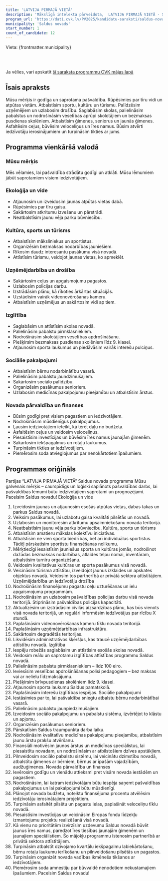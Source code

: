 ```yaml
---
title: 'LATVIJA PIRMAJĀ VIETĀ'
description: 'Mākslīgā intelekta pārveidota,  LATVIJA PIRMAJĀ VIETĀ - Saldus novads programma vienkāršā valodā'
program_url: 'https://dati.cvk.lv/PV2025/kandidatu-saraksti/saldus-novads/latvija-pirmaja-vieta'
municipality: 'Saldus novads'
start_number: 1
count_of_candidate: 12
---
```



Vieta: {frontmatter.municipality}<br/>

<Badge text="Pašvaldības caurspīdīgums" variant="note" size="small" /> <Badge text="Atbalsts sportam un kultūrai" variant="note" size="small" /> <Badge text="Uzņēmējdarbības atbalsts" variant="note" size="small" /> <Badge text="Izglītības pieejamība" variant="note" size="small" /> <Badge text="Sociālais atbalsts ģimenēm" variant="note" size="small" />

<br/><br/> 

<Card title='Šis ir mākslīga intelekta ģenerēts apraksts' icon='starlight'>
    Ja vēlies, vari apskatīt <a href={frontmatter.program_url} target='_blank'>šī saraksta programmu CVK mājas lapā</a>
    </Card>

## Īsais apraksts

Mūsu mērķis ir godīga un saprotama pašvaldība. Rūpēsimies par tīru vidi un atpūtas vietām. Atbalstīsim sportu, kultūru un tūrismu. Palīdzēsim uzņēmējiem un uzlabosim drošību. Saglabāsim skolas, palielināsim pabalstus un nodrošināsim veselības aprūpi skolotājiem un bezmaksas pusdienas skolēniem. Atbalstīsim ģimenes, seniorus un jaunās ģimenes. Asfaltēsim ceļus, būvēsim veloceliņus un īres namus. Būsim atvērti iedzīvotāju ierosinājumiem un turpināsim tikties ar jums. 

## Programma vienkāršā valodā

### Mūsu mērķis

Mēs vēlamies, lai pašvaldība strādātu godīgi un atklāti. Mūsu lēmumiem jābūt saprotamiem visiem iedzīvotājiem.

### Ekoloģija un vide

*   Atjaunosim un izveidosim jaunas atpūtas vietas dabā.
*   Rūpēsimies par tīru gaisu.
*   Sakārtosim atkritumu izvešanu un pārstrādi.
*   Neatbalstīsim jaunu vēja parku būvniecību.

### Kultūra, sports un tūrisms

*   Atbalstīsim māksliniekus un sportistus.
*   Organizēsim bezmaksas nodarbības jauniešiem.
*   Rīkosim daudz interesantu pasākumu visā novadā.
*   Attīstīsim tūrismu, veidojot jaunas vietas, ko apmeklēt.

### Uzņēmējdarbība un drošība

*   Sakārtosim ceļus un apgaismojumu pagastos.
*   Uzlabosim policijas darbu.
*   Izstrādāsim plānu, kā rīkoties ārkārtas situācijās.
*   Uzstādīsim vairāk videonovērošanas kameru.
*   Atbalstīsim uzņēmējus un sakārtosim vidi ap tiem.

### Izglītība

*   Saglabāsim un attīstīsim skolas novadā.
*   Palielināsim pabalstu pirmklasniekiem.
*   Nodrošināsim skolotājiem veselības apdrošināšanu.
*   Piešķirsim bezmaksas pusdienas skolēniem līdz 9. klasei.
*   Atjaunosim sporta laukumus un piedāvāsim vairāk interešu pulciņus.

### Sociālie pakalpojumi

*   Atbalstīsim bērnu nodarbinātību vasarā.
*   Palielināsim pabalstu jaundzimušajiem.
*   Sakārtosim sociālo palīdzību.
*   Organizēsim pasākumus senioriem.
*   Uzlabosim medicīnas pakalpojumu pieejamību un atbalstīsim ārstus.

### Novada pārvaldība un finanses

*   Būsim godīgi pret visiem pagastiem un iedzīvotājiem.
*   Nodrošināsim mūsdienīgus pakalpojumus.
*   Ļausim iedzīvotājiem ieteikt, kā tērēt daļu no budžeta.
*   Asfaltēsim ceļus un veidosim veloceliņus.
*   Piesaistīsim investīcijas un būvēsim īres namus jaunajām ģimenēm.
*   Sakārtosim iekšpagalmus un rotaļu laukumus.
*   Turpināsim tikties ar iedzīvotājiem.
*   Piemērosim soda atvieglojumus par nenokārtotiem īpašumiem.


## Programmas oriģināls

Partijas “LATVIJA PIRMAJĀ VIETĀ” Saldus novada programma
Mūsu galvenais mērķis – caurspīdīgs un loģiski saplānots pašvaldības darbs, lai pašvaldības lēmumi būtu iedzīvotājiem saprotami un prognozējami. Pacelsim Saldus novadu!
Ekoloģija un vide
1. Izveidosim jaunas un atjaunosim esošās atpūtas vietas, dabas takas un parkus Saldus novadā.
2. Veiksim pasākumus, lai uzlabotu gaisa kvalitāti pilsētās un novadā.
3. Uzlabosim un monitorēsim atkritumu apsaimniekošanu novada teritorijā.
4. Neatbalstīsim jaunu vēja parku būvniecību.
Kultūra, sports un tūrisms
1. Atbalstīsim amatieru mākslas kolektīvu iniciatīvas.
2. Atbalstīsim ne vien sporta biedrības, bet arī individuālus sportistus. Tādēļ pārskatīsim sportistu finansēšanas nolikumu.
3. Mērķtiecīgi iesaistīsim jauniešus sporta un kultūras jomās, nodrošinot dažādas bezmaksas nodarbības, atlaides telpu nomai, inventāram, atbalstīsim turnīru organizēšanu.
4. Veidosim kvalitatīvus kultūras un sporta pasākumus visā novadā.
5. Veicināsim tūrisma attīstību, izveidojot jaunus izklaides un apskates objektus novadā. Veidosim tos partnerībā ar privātā sektora attīstītājiem.
Uzņēmējdarbība un iedzīvotāju drošība
1. Nodrošināsim finansējumu pagastu ceļu uzturēšanas un ielu apgaismojuma programmām.
2. Nodrošināsim un uzlabosim pašvaldības policijas darbu visā novada teritorijā. Stiprināsim pašvaldības policijas kapacitāti.
3. Aktualizēsim un izstrādāsim civilās aizsardzības plānu, kas būs vienots visā novada teritorijā, un regulāri informēsim iedzīvotājus par rīcību X stundā.
4. Paplašināsim videonovērošanas kameru tīklu novada teritorijā.
5. Paplašināsim uzņēmējdarbības infrastruktūru.
6. Sakārtosim degradētās teritorijas.
7. Likvidēsim administratīvos šķēršļus, kas traucē uzņēmējdarbības attīstību novadā.
Izglītība
1. Iespēju robežās saglabāsim un attīstīsim esošās skolas novadā.
2. Veidosim reālu un saprotamu izglītības attīstības programmu Saldus novadā.
3. Palielināsim pabalstu pirmklasniekiem – līdz 100 eiro.
4. Ieviesīsim veselības apdrošināšanas polisi pedagogiem – bez maksas vai ar nelielu līdzmaksājumu.
5. Piešķirsim brīvpusdienas skolēniem līdz 9. klasei.
6. Atjaunosim sporta laukumu Saldus pamatskolā.
7. Paplašināsim interešu izglītības iespējas.
Sociālie pakalpojumi
1. Iestāsimies par to, lai pašvaldība sniegtu atbalstu bērnu nodarbinātībai vasarā.
2. Palielināsim pabalstu jaunpiedzimušajiem.
3. Izveidosim sociālo pakalpojumu un pabalstu sistēmu, izvērtējot to klāstu un apjomu.
4. Organizēsim pasākumus senioriem.
5. Pārskatīsim Saldus traumpunkta darba laiku.
6. Nodrošināsim kvalitatīvu medicīnas pakalpojumu pieejamību, atbalstīsim jaunu ārstu prakšu atvēršanu.
7. Finansiāli motivēsim jaunos ārstus un medicīnas speciālistus, lai piesaistītu novadam, un nodrošināsim ar atbilstošiem dzīves apstākļiem.
8. Pilnveidosim sociālo pabalstu sistēmu, lai veicinātu dzimstību novadā, atbalstītu ģimenes ar bērniem, bērnus ar īpašām vajadzībām, audžuģimenes.
Novada pārvaldība un finanses
1. Ievērosim godīgu un vienādu attieksmi pret visām novada iestādēm un pagastiem.
2. Nodrošināsim, lai katram iedzīvotājam būtu iespēja saņemt pašvaldības pakalpojumus un lai pakalpojumi būtu mūsdienīgi.
3. Plānojot novada budžetu, noteiktu finansējuma procentu atvēlēsim iedzīvotāju ierosinātajiem projektiem.
4. Turpināsim asfaltēt pilsētu un pagastu ielas, paplašināt veloceliņu tīklu novadā.
5. Piesaistīsim investīcijas un veicināsim Eiropas fondu līdzekļu izmantojumu projektu realizēšanā visā novadā.
6. Kā vienu no prioritātēm izvirzīsim uzdevumu Saldus novadā būvēt jaunus īres namus, paredzot īres tiesības jaunajām ģimenēm un jaunajiem speciālistiem. Šo mājokļu programmu īstenosim partnerībā ar privātā sektora attīstītājiem.
7. Turpināsim atbalstīt dzīvojamo kvartālu iekšpagalmu labiekārtošanu, bērnu rotaļu laukumu ierīkošanu un pilnveidošanu pilsētās un pagastos.
8. Turpināsim organizēt novada vadības ikmēneša tikšanos ar iedzīvotājiem.
9. Piemērosim soda amnestiju par būvvaldē nenodotiem nekustamajiem īpašumiem.
Pacelsim Saldus novadu!
